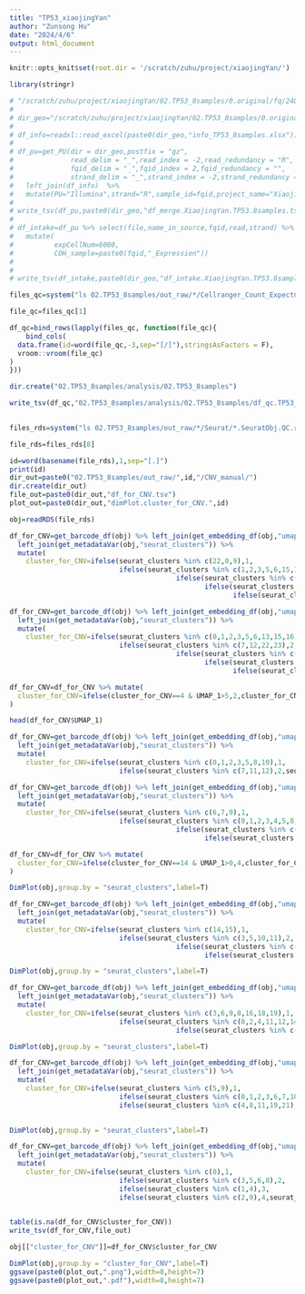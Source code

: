 ```yaml
---
title: "TP53_xiaojingYan"
author: "Zunsong Hu"
date: "2024/4/6"
output: html_document
---
```


```r
knitr::opts_knit$set(root.dir = '/scratch/zuhu/project/xiaojingYan/')
```

```r
library(stringr)
```


```r
# "/scratch/zuhu/project/xiaojingYan/02.TP53_8samples/0.original/fq/240352A_JGX0707_S1_L001_R1_001.fastq.gz"
# 
# dir_geo="/scratch/zuhu/project/xiaojingYan/02.TP53_8samples/0.original/fq/"
# 
# df_info=readxl::read_excel(paste0(dir_geo,"info_TP53_8samples.xlsx")) %>% mutate(obs=NULL)
# 
# df_pu=get_PU(dir = dir_geo,postfix = "gz",
#              read_delim = "_",read_index = -2,read_redundancy = "R",
#              fqid_delim = "_",fqid_index = 2,fqid_redundancy = "",
#              strand_delim = "_",strand_index = -2,strand_redundancy = "[12]") %>% 
#   left_join(df_info)  %>% 
#   mutate(PU="Illumina",strand="R",sample_id=fqid,project_name="XiaojingYan",subproject="TP53",PL="Illumina",tissue="BM") 
# 
# write_tsv(df_pu,paste0(dir_geo,"df_merge.XiaojingYan.TP53.8samples.tsv"))
# 
# df_intake=df_pu %>% select(file,name_in_source,fqid,read,strand) %>% 
#   mutate(
#          expCellNum=6000,
#          COH_sample=paste0(fqid,"_Expression"))
# 
# 
# write_tsv(df_intake,paste0(dir_geo,"df_intake.XiaojingYan.TP53.8samples.tsv"))

```


```r

files_qc=system("ls 02.TP53_8samples/out_raw/*/Cellranger_Count_Expectnumber/metrics_summary.csv",intern = T)

file_qc=files_qc[1]

df_qc=bind_rows(lapply(files_qc, function(file_qc){
    bind_cols(
  data.frame(id=word(file_qc,-3,sep="[/]"),stringsAsFactors = F),
  vroom::vroom(file_qc)
)
}))

dir.create("02.TP53_8samples/analysis/02.TP53_8samples")

write_tsv(df_qc,"02.TP53_8samples/analysis/02.TP53_8samples/df_qc.TP53_8samples.tsv")
  


```

```r
files_rds=system("ls 02.TP53_8samples/out_raw/*/Seurat/*.SeuratObj.QC.rds",intern = T)

file_rds=files_rds[8]

id=word(basename(file_rds),1,sep="[.]")
print(id)
dir_out=paste0("02.TP53_8samples/out_raw/",id,"/CNV_manual/")
dir.create(dir_out)
file_out=paste0(dir_out,"df_for_CNV.tsv")
plot_out=paste0(dir_out,"dimPlot.cluster_for_CNV.",id)

obj=readRDS(file_rds)

```

```r
df_for_CNV=get_barcode_df(obj) %>% left_join(get_embedding_df(obj,"umap")) %>%
  left_join(get_metadataVar(obj,"seurat_clusters")) %>% 
  mutate(
    cluster_for_CNV=ifelse(seurat_clusters %in% c(22,0,9),1,
                           ifelse(seurat_clusters %in% c(1,2,3,5,6,15,16,17,19),2,
                                         ifelse(seurat_clusters %in% c(8,21),4,
                                                ifelse(seurat_clusters %in% c(11,12,10,18),5,
                                                       ifelse(seurat_clusters %in% c(4,7,20,23),6,seurat_clusters))))))
```

```r
df_for_CNV=get_barcode_df(obj) %>% left_join(get_embedding_df(obj,"umap")) %>%
  left_join(get_metadataVar(obj,"seurat_clusters")) %>% 
  mutate(
    cluster_for_CNV=ifelse(seurat_clusters %in% c(0,1,2,3,5,6,13,15,16),1,
                           ifelse(seurat_clusters %in% c(7,12,22,23),2,
                                         ifelse(seurat_clusters %in% c(4,20,24),3,
                                                ifelse(seurat_clusters %in% c(8,9),4,
                                                       ifelse(seurat_clusters %in% c(14,18),5,seurat_clusters))))))

df_for_CNV=df_for_CNV %>% mutate(
  cluster_for_CNV=ifelse(cluster_for_CNV==4 & UMAP_1>5,2,cluster_for_CNV)
)

head(df_for_CNV$UMAP_1)
```

```r
df_for_CNV=get_barcode_df(obj) %>% left_join(get_embedding_df(obj,"umap")) %>%
  left_join(get_metadataVar(obj,"seurat_clusters")) %>% 
  mutate(
    cluster_for_CNV=ifelse(seurat_clusters %in% c(0,1,2,3,5,8,10),1,
                           ifelse(seurat_clusters %in% c(7,11,12),2,seurat_clusters)))

```

```r
df_for_CNV=get_barcode_df(obj) %>% left_join(get_embedding_df(obj,"umap")) %>%
  left_join(get_metadataVar(obj,"seurat_clusters")) %>% 
  mutate(
    cluster_for_CNV=ifelse(seurat_clusters %in% c(6,7,9),1,
                           ifelse(seurat_clusters %in% c(0,1,2,3,4,5,8,12,16),2,
                                         ifelse(seurat_clusters %in% c(14,15),3,
                                                ifelse(seurat_clusters %in% c(10,11),4,seurat_clusters)))))

df_for_CNV=df_for_CNV %>% mutate(
  cluster_for_CNV=ifelse(cluster_for_CNV==14 & UMAP_1>0,4,cluster_for_CNV)
)

```

```r
DimPlot(obj,group.by = "seurat_clusters",label=T)

df_for_CNV=get_barcode_df(obj) %>% left_join(get_embedding_df(obj,"umap")) %>%
  left_join(get_metadataVar(obj,"seurat_clusters")) %>% 
  mutate(
    cluster_for_CNV=ifelse(seurat_clusters %in% c(14,15),1,
                           ifelse(seurat_clusters %in% c(3,5,10,11),2,
                                         ifelse(seurat_clusters %in% c(0,7),3,
                                                ifelse(seurat_clusters %in% c(1,2,4,6,8,9,12,13,16),4,seurat_clusters)))))
```

```r
DimPlot(obj,group.by = "seurat_clusters",label=T)

df_for_CNV=get_barcode_df(obj) %>% left_join(get_embedding_df(obj,"umap")) %>%
  left_join(get_metadataVar(obj,"seurat_clusters")) %>% 
  mutate(
    cluster_for_CNV=ifelse(seurat_clusters %in% c(3,6,9,8,16,18,19),1,
                           ifelse(seurat_clusters %in% c(0,2,4,11,12,14),2,
                                         ifelse(seurat_clusters %in% c(1,5,7,10,15),3,seurat_clusters))))

```

```r
DimPlot(obj,group.by = "seurat_clusters",label=T)

df_for_CNV=get_barcode_df(obj) %>% left_join(get_embedding_df(obj,"umap")) %>%
  left_join(get_metadataVar(obj,"seurat_clusters")) %>% 
  mutate(
    cluster_for_CNV=ifelse(seurat_clusters %in% c(5,9),1,
                           ifelse(seurat_clusters %in% c(0,1,2,3,6,7,10,13,14,15,16,20),2,
                           ifelse(seurat_clusters %in% c(4,8,11,19,21),3,seurat_clusters))))
                                  

```

```r
DimPlot(obj,group.by = "seurat_clusters",label=T)

df_for_CNV=get_barcode_df(obj) %>% left_join(get_embedding_df(obj,"umap")) %>%
  left_join(get_metadataVar(obj,"seurat_clusters")) %>% 
  mutate(
    cluster_for_CNV=ifelse(seurat_clusters %in% c(0),1,
                           ifelse(seurat_clusters %in% c(3,5,6,8),2,
                           ifelse(seurat_clusters %in% c(1,4),3,
                           ifelse(seurat_clusters %in% c(2,9),4,seurat_clusters)))))
                                  

```



```r
  
table(is.na(df_for_CNV$cluster_for_CNV))
write_tsv(df_for_CNV,file_out)

obj[["cluster_for_CNV"]]=df_for_CNV$cluster_for_CNV

DimPlot(obj,group.by = "cluster_for_CNV",label=T)
ggsave(paste0(plot_out,".png"),width=8,height=7)
ggsave(paste0(plot_out,".pdf"),width=8,height=7)

```











